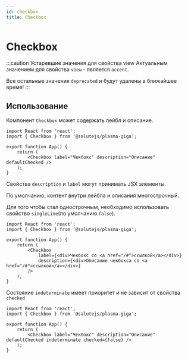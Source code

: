 ```yaml
---
id: checkbox
title: Checkbox
---
```



# Checkbox
<Description name="Checkbox" />
<PropsTable name="Checkbox" exclude={['css', 'focused']} include={['defaultChecked']} />

:::caution Устаревшие значения для свойства view
Актуальным значением для свойства `view` - является `accent`.

Все остальные значения `deprecated` и будут удалены в ближайшее время!
:::

## Использование
Компонент `Checkbox` может содержать лейбл и описание.

```tsx live
import React from 'react';
import { Checkbox } from '@salutejs/plasma-giga';

export function App() {
    return (
        <Checkbox label="Чекбокс" description="Описание" defaultChecked />
    );
}
```

Свойства `description` и `label` могут принимать JSX элементы.

По умолчанию, контент внутри лейбла и описания многострочный.

Для того чтобы стал однострочным, необходимо использовать свойство `singleLine`(по умолчанию `false`).

```tsx live
import React from 'react';
import { Checkbox } from '@salutejs/plasma-giga';

export function App() {
    return (
        <Checkbox
            label={<div>Чекбокс со <a href="/#">ссылкой</a></div>}
            description={<div>Описание чекбокса со <a href="/#">ссылкой</a></div>}
        />
    );
}
```

Состояние `indeterminate` имеет приоритет и не зависит от свойства `checked`

```tsx live
import React from 'react';
import { Checkbox } from '@salutejs/plasma-giga';

export function App() {
    return (
        <Checkbox label="Чекбокс" description="Описание" defaultChecked indeterminate checked={false} />
    );
}
```
